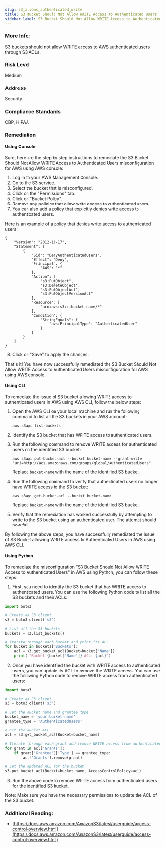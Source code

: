 ```yaml
---
slug: s3_allows_authenticated_write
title: S3 Bucket Should Not Allow WRITE Access to Authenticated Users
sidebar_label: S3 Bucket Should Not Allow WRITE Access to Authenticated Users
---
```


### More Info:

S3 buckets should not allow WRITE access to AWS authenticated users through S3 ACLs.

### Risk Level

Medium

### Address

Security

### Compliance Standards

CBP, HIPAA

### Remediation

#### Using Console

Sure, here are the step by step instructions to remediate the S3 Bucket Should Not Allow WRITE Access to Authenticated Users misconfiguration for AWS using AWS console:

1. Log in to your AWS Management Console.
2. Go to the S3 service.
3. Select the bucket that is misconfigured.
4. Click on the "Permissions" tab.
5. Click on "Bucket Policy".
6. Remove any policies that allow write access to authenticated users.
7. You can also add a policy that explicitly denies write access to authenticated users.

Here is an example of a policy that denies write access to authenticated users:

```
{
    "Version": "2012-10-17",
    "Statement": [
        {
            "Sid": "DenyAuthenticatedUsers",
            "Effect": "Deny",
            "Principal": {
                "AWS": "*"
            },
            "Action": [
                "s3:PutObject",
                "s3:DeleteObject",
                "s3:PutObjectAcl",
                "s3:PutObjectVersionAcl"
            ],
            "Resource": [
                "arn:aws:s3:::bucket-name/*"
            ],
            "Condition": {
                "StringEquals": {
                    "aws:PrincipalType": "AuthenticatedUser"
                }
            }
        }
    ]
}
```

8. Click on "Save" to apply the changes.

That's it! You have now successfully remediated the S3 Bucket Should Not Allow WRITE Access to Authenticated Users misconfiguration for AWS using AWS console.

#### Using CLI

To remediate the issue of S3 bucket allowing WRITE access to authenticated users in AWS using AWS CLI, follow the below steps:

1. Open the AWS CLI on your local machine and run the following command to list all the S3 buckets in your AWS account:

   `aws s3api list-buckets`

2. Identify the S3 bucket that has WRITE access to authenticated users.

3. Run the following command to remove WRITE access for authenticated users on the identified S3 bucket:

   `aws s3api put-bucket-acl --bucket bucket-name --grant-write "uri=http://acs.amazonaws.com/groups/global/AuthenticatedUsers"`

   Replace `bucket-name` with the name of the identified S3 bucket.

4. Run the following command to verify that authenticated users no longer have WRITE access to the S3 bucket:

   `aws s3api get-bucket-acl --bucket bucket-name`

   Replace `bucket-name` with the name of the identified S3 bucket.

5. Verify that the remediation has worked successfully by attempting to write to the S3 bucket using an authenticated user. The attempt should now fail.

By following the above steps, you have successfully remediated the issue of S3 Bucket allowing WRITE access to Authenticated Users in AWS using AWS CLI.

#### Using Python

To remediate the misconfiguration "S3 Bucket Should Not Allow WRITE Access to Authenticated Users" in AWS using Python, you can follow these steps:

1. First, you need to identify the S3 bucket that has WRITE access to authenticated users. You can use the following Python code to list all the S3 buckets and their ACLs:

```python
import boto3

# Create an S3 client
s3 = boto3.client('s3')

# List all the S3 buckets
buckets = s3.list_buckets()

# Iterate through each bucket and print its ACL
for bucket in buckets['Buckets']:
    acl = s3.get_bucket_acl(Bucket=bucket['Name'])
    print(f"Bucket {bucket['Name']} ACL: {acl}")
```

2. Once you have identified the bucket with WRITE access to authenticated users, you can update its ACL to remove the WRITE access. You can use the following Python code to remove WRITE access from authenticated users:

```python
import boto3

# Create an S3 client
s3 = boto3.client('s3')

# Set the bucket name and grantee type
bucket_name = 'your-bucket-name'
grantee_type = 'AuthenticatedUsers'

# Get the bucket ACL
acl = s3.get_bucket_acl(Bucket=bucket_name)

# Iterate through each grant and remove WRITE access from authenticated users
for grant in acl['Grants']:
    if grant['Grantee']['Type'] == grantee_type:
        acl['Grants'].remove(grant)
        
# Set the updated ACL for the bucket
s3.put_bucket_acl(Bucket=bucket_name, AccessControlPolicy=acl)
```

3. Run the above code to remove WRITE access from authenticated users for the identified S3 bucket.

Note: Make sure you have the necessary permissions to update the ACL of the S3 bucket.

### Additional Reading:

- [https://docs.aws.amazon.com/AmazonS3/latest/userguide/access-control-overview.html](https://docs.aws.amazon.com/AmazonS3/latest/userguide/access-control-overview.html) 


